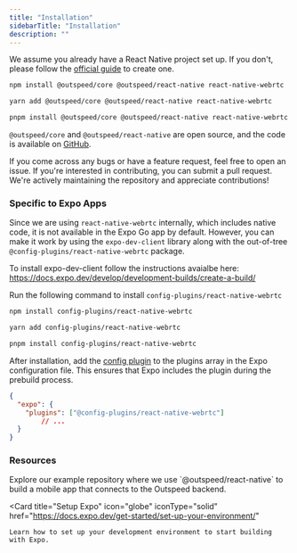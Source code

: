 ```yaml
---
title: "Installation"
sidebarTitle: "Installation"
description: ""
---
```


We assume you already have a React Native project set up. If you don't, please follow the [official guide](https://reactnative.dev/docs/environment-setup) to create one.

<CodeGroup>

```bash npm
npm install @outspeed/core @outspeed/react-native react-native-webrtc
```

```bash yarn
yarn add @outspeed/core @outspeed/react-native react-native-webrtc
```

```bash pnpm
pnpm install @outspeed/core @outspeed/react-native react-native-webrtc 
```
</CodeGroup>

`@outspeed/core` and `@outspeed/react-native` are open source, and the code is available on [GitHub]((https://github.com/outspeed-ai/outspeed-js)).

If you come across any bugs or have a feature request, feel free to open an issue. If you're interested in contributing,
you can submit a pull request. We're actively maintaining the repository and appreciate contributions!


### Specific to Expo Apps

Since we are using `react-native-webrtc` internally, which includes native code, it is not available in the Expo Go app by default.
However, you can make it work by using the `expo-dev-client` library along with the out-of-tree 
`@config-plugins/react-native-webrtc` package.

To install expo-dev-client follow the instructions avaialbe here: https://docs.expo.dev/develop/development-builds/create-a-build/

Run the following command to install `config-plugins/react-native-webrtc`

<CodeGroup>

```bash npm
npm install config-plugins/react-native-webrtc
```

```bash yarn
yarn add config-plugins/react-native-webrtc
```

```bash pnpm
pnpm install config-plugins/react-native-webrtc 
```
</CodeGroup>

After installation, add the [config plugin]((https://docs.expo.dev/config-plugins/introduction/#use-a-config-plugin)) to the plugins array in the Expo
configuration file. This ensures that Expo includes the plugin during the prebuild process.

```json app.json
{
  "expo": {
    "plugins": ["@config-plugins/react-native-webrtc"]
		// ...
  }
}
```


### Resources

<CardGroup cols={2}>
  <Card
    title="Example"
    icon="github"
    iconType="solid"
    href="https://github.com/outspeed-ai/react-native-playground"
  >
    Explore our example repository where we use `@outspeed/react-native` to build a mobile app that connects to the Outspeed backend.
  </Card>

  <Card
    title="Setup Expo"
    icon="globe"
    iconType="solid"
    href="https://docs.expo.dev/get-started/set-up-your-environment/"
  >
    Learn how to set up your development environment to start building with Expo.
  </Card>
</CardGroup>
